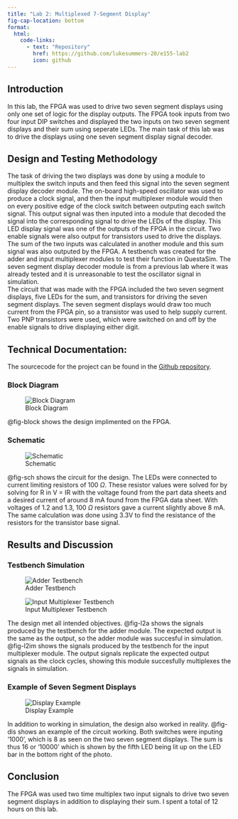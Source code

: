```yaml
---
title: "Lab 2: Multiplexed 7-Segment Display"
fig-cap-location: bottom
format:
  html:
    code-links:
      - text: "Repository"
        href: https://github.com/lukesummers-20/e155-lab2
        icon: github
---
```

## Introduction
In this lab, the FPGA was used to drive two seven segment displays using only one set of logic for the display outputs. The FPGA took inputs from two four input DIP switches and displayed the two inputs on two seven segment displays and their sum using seperate LEDs. The main task of this lab was to drive the displays using one seven segment display signal decoder. 

## Design and Testing Methodology
The task of driving the two displays was done by using a module to multiplex the switch inputs and then feed this signal into the seven segment display decoder module. The on-board high-speed oscillator was used to produce a clock signal, and then the input multiplexer module would then on every positive edge of the clock switch between outputing each switch signal. This output signal was then inputed into a module that decoded the signal into the corresponding signal to drive the LEDs of the display. This LED display signal was one of the outputs of the FPGA in the circuit. Two enable signals were also output for transistors used to drive the displays.  The sum of the two inputs was calculated in another module and this sum signal was also outputed by the FPGA. A testbench was created for the adder and input multiplexer modules to test their function in QuestaSim. The seven segment display decoder module is from a previous lab where it was already tested and it is unreasonable to test the oscillator signal in simulation. \
The circuit that was made with the FPGA included the two seven segment displays, five LEDs for the sum, and transistors for driving the seven segment displays. The seven segment displays would draw too much current from the FPGA pin, so a transistor was used to help supply current. Two PNP transistors were used, which were switched on and off by the enable signals to drive displaying either digit. 

## Technical Documentation:
The sourcecode for the project can be found in the [Github repository](https://github.com/lukesummers-20/e155-lab2).

### Block Diagram
![Block Diagram](images/block-diagram.jpg){#fig-block}

@fig-block shows the design implimented on the FPGA.

### Schematic
![Schematic](images/schematic.jpg){#fig-sch}

@fig-sch shows the circuit for the design. The LEDs were connected to current limiting resistors of 100 $\Omega$. These resistor values were solved for by solving for R in V = IR with the voltage found from the part data sheets and a desired current of around 8 mA found from the FPGA data sheet. With voltages of 1.2 and 1.3, 100 $\Omega$ resistors gave a current slightly above 8 mA. The same calculation was done using 3.3V to find the resistance of the resistors for the transistor base signal. 

## Results and Discussion

### Testbench Simulation
![Adder Testbench](images/lab2_adder_tb.jpg){#fig-l2a}

![Input Multiplexer Testbench](images/lab2_inputMultiplexer_tb.jpg){#fig-l2im}

The design met all intended objectives. @fig-l2a shows the signals produced by the testbench for the adder module. The expected output is the same as the output, so the adder module was succesful in simulation. @fig-l2im shows the signals produced by the testbench for the input multiplexer module. The output signals replicate the expected output signals as the clock cycles, showing this module succesfully multiplexes the signals in simulation. 

### Example of Seven Segment Displays
![Display Example](images/display.jpg){#fig-dis}

In addition to working in simulation, the design also worked in reality. @fig-dis shows an example of the circuit working. Both switches were inputing '1000', which is 8 as seen on the two seven segment displays. The sum is thus 16 or '10000' which is shown by the fifth LED being lit up on the LED bar in the bottom right of the photo.

## Conclusion
The FPGA was used two time multiplex two input signals to drive two seven segment displays in addition to displaying their sum. I spent a total of 12 hours on this lab.